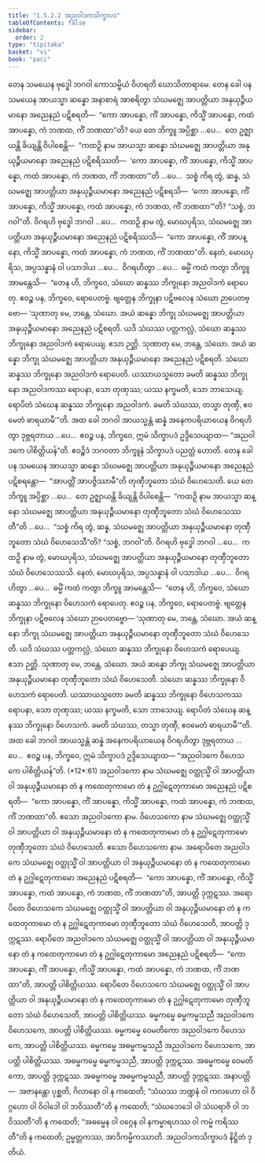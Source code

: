 ```yaml
---
title: "1.5.2.2 အညဝါဒကသိက္ခာပဒ"
tableOfContents: false
sidebar:
  order: 2
type: "tipitaka"
basket: "vi"
book: "paci"
---
```



<DynamicBreadcrumb />

<Division number="94" book="paci" e="ch" v="2" p="53">

<Paragraph number="350" book="paci">
တေန သမယေန ဗုဒ္ဓေါ ဘဂဝါ ကောသမ္ဗိယံ ဝိဟရတိ ဃောသိတာရာမေ. တေန ခေါ ပန သမယေန အာယသ္မာ ဆန္နော အနာစာရံ အာစရိတွာ သံဃမဇ္ဈေ အာပတ္တိယာ အနုယုဉ္ဇီယမာနော အညေနညံ ပဋိစရတိ—  “ကော အာပန္နော, ကိံ အာပန္နော, ကိသ္မိံ အာပန္နော, ကထံ အာပန္နော, ကံ ဘဏထ, ကိံ ဘဏထာ”တိ?
</Paragraph>

<Paragraph number="351" book="paci">
ယေ တေ ဘိက္ခူ အပ္ပိစ္ဆာ …ပေ…  တေ ဥဇ္ဈာယန္တိ ခိယျန္တိ ဝိပါစေန္တိ—  “ကထဉှိ နာမ အာယသ္မာ ဆန္နော သံဃမဇ္ဈေ အာပတ္တိယာ အနုယုဉ္ဇီယမာနော အညေနညံ ပဋိစရိဿတိ—  ‘ကော အာပန္နော, ကိံ အာပန္နော, ကိသ္မိံ အာပန္နော, ကထံ အာပန္နော, ကံ ဘဏထ, ကိံ ဘဏထာ’”တိ …ပေ…  သစ္စံ ကိရ တွံ, ဆန္န, သံဃမဇ္ဈေ အာပတ္တိယာ အနုယုဉ္ဇီယမာနော အညေနညံ ပဋိစရသိ—  ‘ကော အာပန္နော, ကိံ အာပန္နော, ကိသ္မိံ အာပန္နော, ကထံ အာပန္နော, ကံ ဘဏထ, ကိံ ဘဏထာ’”တိ? “သစ္စံ, ဘဂဝါ”တိ. ဝိဂရဟိ ဗုဒ္ဓေါ ဘဂဝါ …ပေ…  ကထဉှိ နာမ တွံ, မောဃပုရိသ, သံဃမဇ္ဈေ အာပတ္တိယာ အနုယုဉ္ဇီယမာနော အညေနညံ ပဋိစရိဿသိ—  “ကော အာပန္နော, ကိံ အာပန္နော, ကိသ္မိံ အာပန္နော, ကထံ အာပန္နော, ကံ ဘဏထ, ကိံ ဘဏထာ”တိ. နေတံ, မောဃပုရိသ, အပ္ပသန္နာနံ ဝါ ပသာဒါယ …ပေ…  ဝိဂရဟိတွာ …ပေ…  ဓမ္မိံ ကထံ ကတွာ ဘိက္ခူ အာမန္တေသိ—  “တေန ဟိ, ဘိက္ခဝေ, သံဃော ဆန္နဿ ဘိက္ခုနော အညဝါဒကံ ရောပေတု. ဧဝဉ္စ ပန, ဘိက္ခဝေ, ရောပေတဗ္ဗံ. ဗျတ္တေန ဘိက္ခုနာ ပဋိဗလေန သံဃော ဉာပေတဗ္ဗော—
</Paragraph>

</Division>
<Division number="95" book="paci" e="ch" v="2" p="53">

<Paragraph number="352" book="paci">
‘သုဏာတု မေ, ဘန္တေ, သံဃော. အယံ ဆန္နော ဘိက္ခု သံဃမဇ္ဈေ အာပတ္တိယာ အနုယုဉ္ဇီယမာနော အညေနညံ ပဋိစရတိ. ယဒိ သံဃဿ ပတ္တကလ္လံ, သံဃော ဆန္နဿ ဘိက္ခုနော အညဝါဒကံ ရောပေယျ. ဧသာ ဉတ္တိ.
</Paragraph>

<Paragraph number="353" book="paci">
သုဏာတု မေ, ဘန္တေ, သံဃော. အယံ ဆန္နော ဘိက္ခု သံဃမဇ္ဈေ အာပတ္တိယာ အနုယုဉ္ဇီယမာနော အညေနညံ ပဋိစရတိ. သံဃော ဆန္နဿ ဘိက္ခုနော အညဝါဒကံ ရောပေတိ. ယဿာယသ္မတော ခမတိ ဆန္နဿ ဘိက္ခုနော အညဝါဒကဿ ရောပနာ, သော တုဏှဿ; ယဿ နက္ခမတိ, သော ဘာသေယျ.
</Paragraph>

<Paragraph number="354" book="paci">
ရောပိတံ သံဃေန ဆန္နဿ ဘိက္ခုနော အညဝါဒကံ. ခမတိ သံဃဿ, တသ္မာ တုဏှီ, ဧဝမေတံ ဓာရယာမီ’”တိ.
</Paragraph>

<Paragraph number="355" book="paci">
အထ ခေါ ဘဂဝါ အာယသ္မန္တံ ဆန္နံ အနေကပရိယာယေန ဝိဂရဟိတွာ ဒုဗ္ဘရတာယ …ပေ…  ဧဝဉ္စ ပန, ဘိက္ခဝေ, ဣမံ သိက္ခာပဒံ ဥဒ္ဒိသေယျာထ—
</Paragraph>

<Paragraph number="356" book="paci">
<Emphasis>“အညဝါဒကေ ပါစိတ္တိယန်”</Emphasis>တိ.
</Paragraph>

<Paragraph number="357" book="paci">
ဧဝဉ္စိဒံ ဘဂဝတာ ဘိက္ခူနံ သိက္ခာပဒံ ပညတ္တံ ဟောတိ.
</Paragraph>

</Division>
<Division number="96" book="paci" e="ch" v="2" p="54">

<Paragraph number="358" book="paci">
တေန ခေါ ပန သမယေန အာယသ္မာ ဆန္နော သံဃမဇ္ဈေ အာပတ္တိယာ အနုယုဉ္ဇီယမာနော အညေနညံ ပဋိစရန္တော—  “အာပတ္တိံ အာပဇ္ဇိဿာမီ”တိ တုဏှီဘူတော သံဃံ ဝိဟေသေတိ. ယေ တေ ဘိက္ခူ အပ္ပိစ္ဆာ …ပေ…  တေ ဥဇ္ဈာယန္တိ ခိယျန္တိ ဝိပါစေန္တိ—  “ကထဉှိ နာမ အာယသ္မာ ဆန္နော သံဃမဇ္ဈေ အာပတ္တိယာ အနုယုဉ္ဇီယမာနော တုဏှီဘူတော သံဃံ ဝိဟေသေဿတီ”တိ …ပေ…  “သစ္စံ ကိရ တွံ, ဆန္န, သံဃမဇ္ဈေ အာပတ္တိယာ အနုယုဉ္ဇီယမာနော တုဏှီဘူတော သံဃံ ဝိဟေသေသီ”တိ? “သစ္စံ, ဘဂဝါ”တိ. ဝိဂရဟိ ဗုဒ္ဓေါ ဘဂဝါ …ပေ…  ကထဉှိ နာမ တွံ, မောဃပုရိသ, သံဃမဇ္ဈေ အာပတ္တိယာ အနုယုဉ္ဇီယမာနော တုဏှီဘူတော သံဃံ ဝိဟေသေဿသိ. နေတံ, မောဃပုရိသ, အပ္ပသန္နာနံ ဝါ ပသာဒါယ …ပေ…  ဝိဂရဟိတွာ …ပေ…  ဓမ္မိံ ကထံ ကတွာ ဘိက္ခူ အာမန္တေသိ—  “တေန ဟိ, ဘိက္ခဝေ, သံဃော ဆန္နဿ ဘိက္ခုနော ဝိဟေသကံ ရောပေတု. ဧဝဉ္စ ပန, ဘိက္ခဝေ, ရောပေတဗ္ဗံ. ဗျတ္တေန ဘိက္ခုနာ ပဋိဗလေန သံဃော ဉာပေတဗ္ဗော—
</Paragraph>

</Division>
<Division number="97" book="paci" e="ch" v="2" p="54">

<Paragraph number="359" book="paci">
‘သုဏာတု မေ, ဘန္တေ, သံဃော. အယံ ဆန္နော ဘိက္ခု သံဃမဇ္ဈေ အာပတ္တိယာ အနုယုဉ္ဇီယမာနော တုဏှီဘူတော သံဃံ ဝိဟေသေတိ. ယဒိ သံဃဿ ပတ္တကလ္လံ, သံဃော ဆန္နဿ ဘိက္ခုနော ဝိဟေသကံ ရောပေယျ. ဧသာ ဉတ္တိ.
</Paragraph>

<Paragraph number="360" book="paci">
သုဏာတု မေ, ဘန္တေ, သံဃော. အယံ ဆန္နော ဘိက္ခု သံဃမဇ္ဈေ အာပတ္တိယာ အနုယုဉ္ဇီယမာနော တုဏှီဘူတော သံဃံ ဝိဟေသေတိ. သံဃော ဆန္နဿ ဘိက္ခုနော ဝိဟေသကံ ရောပေတိ. ယဿာယသ္မတော ခမတိ ဆန္နဿ ဘိက္ခုနော ဝိဟေသကဿ ရောပနာ, သော တုဏှဿ; ယဿ နက္ခမတိ, သော ဘာသေယျ.
</Paragraph>

<Paragraph number="361" book="paci">
ရောပိတံ သံဃေန ဆန္နဿ ဘိက္ခုနော ဝိဟေသကံ. ခမတိ သံဃဿ, တသ္မာ တုဏှီ, ဧဝမေတံ ဓာရယာမီ’”တိ.
</Paragraph>

<Paragraph number="362" book="paci">
အထ ခေါ ဘဂဝါ အာယသ္မန္တံ ဆန္နံ အနေကပရိယာယေန ဝိဂရဟိတွာ ဒုဗ္ဘရတာယ …ပေ…  ဧဝဉ္စ ပန, ဘိက္ခဝေ, ဣမံ သိက္ခာပဒံ ဥဒ္ဒိသေယျာထ—
</Paragraph>

</Division>
<Division number="98" book="paci" e="ch" v="2" p="55">

<Paragraph number="363" book="paci">
<Emphasis>“အညဝါဒကေ ဝိဟေသကေ ပါစိတ္တိယန်”</Emphasis>တိ. (*12*:<Emphasis>61</Emphasis>)
</Paragraph>

</Division>
<Division number="99" book="paci" e="ch" v="2" p="55">

<Paragraph number="364" book="paci">
<Emphasis>အညဝါဒကော</Emphasis> နာမ သံဃမဇ္ဈေ ဝတ္ထုသ္မိံ ဝါ အာပတ္တိယာ ဝါ အနုယုဉ္ဇီယမာနော တံ န ကထေတုကာမော တံ န ဥဂ္ဃါဋေတုကာမော အညေနညံ ပဋိစရတိ—  “ကော အာပန္နော, ကိံ အာပန္နော, ကိသ္မိံ အာပန္နော, ကထံ အာပန္နော, ကံ ဘဏထ, ကိံ ဘဏထာ”တိ. ဧသော အညဝါဒကော နာမ.
</Paragraph>

<Paragraph number="365" book="paci">
<Emphasis>ဝိဟေသကော</Emphasis> နာမ သံဃမဇ္ဈေ ဝတ္ထုသ္မိံ ဝါ အာပတ္တိယာ ဝါ အနုယုဉ္ဇီယမာနော တံ န ကထေတုကာမော တံ န ဥဂ္ဃါဋေတုကာမော တုဏှီဘူတော သံဃံ ဝိဟေသေတိ. ဧသော ဝိဟေသကော နာမ.
</Paragraph>

</Division>
<Division number="100" book="paci" e="ch" v="2" p="55">

<Paragraph number="366" book="paci">
အရောပိတေ အညဝါဒကေ သံဃမဇ္ဈေ ဝတ္ထုသ္မိံ ဝါ အာပတ္တိယာ ဝါ အနုယုဉ္ဇီယမာနော တံ န ကထေတုကာမော တံ န ဥဂ္ဃါဋေတုကာမော အညေနညံ ပဋိစရတိ—  “ကော အာပန္နော, ကိံ အာပန္နော, ကိသ္မိံ အာပန္နော, ကထံ အာပန္နော, ကံ ဘဏထ, ကိံ ဘဏထာ”တိ, အာပတ္တိ ဒုက္ကဋဿ. အရောပိတေ ဝိဟေသကေ သံဃမဇ္ဈေ ဝတ္ထုသ္မိံ ဝါ အာပတ္တိယာ ဝါ အနုယုဉ္ဇီယမာနော တံ န ကထေတုကာမော တံ န ဥဂ္ဃါဋေတုကာမော တုဏှီဘူတော သံဃံ ဝိဟေသေတိ, အာပတ္တိ ဒုက္ကဋဿ. ရောပိတေ အညဝါဒကေ သံဃမဇ္ဈေ ဝတ္ထုသ္မိံ ဝါ အာပတ္တိယာ ဝါ အနုယုဉ္ဇီယမာနော တံ န ကထေတုကာမော တံ န ဥဂ္ဃါဋေတုကာမော အညေနညံ ပဋိစရတိ—  “ကော အာပန္နော, ကိံ အာပန္နော, ကိသ္မိံ အာပန္နော, ကထံ အာပန္နော, ကံ ဘဏထ, ကိံ ဘဏထာ”တိ, အာပတ္တိ ပါစိတ္တိယဿ. ရောပိတေ ဝိဟေသကေ သံဃမဇ္ဈေ ဝတ္ထုသ္မိံ ဝါ အာပတ္တိယာ ဝါ အနုယုဉ္ဇီယမာနော တံ န ကထေတုကာမော တံ န ဥဂ္ဃါဋေတုကာမော တုဏှီဘူတော သံဃံ ဝိဟေသေတိ, အာပတ္တိ ပါစိတ္တိယဿ.
</Paragraph>

</Division>
<Division number="101" book="paci" e="ch" v="2" p="55">

<Paragraph number="367" book="paci">
ဓမ္မကမ္မေ ဓမ္မကမ္မသညီ အညဝါဒကေ ဝိဟေသကေ, အာပတ္တိ ပါစိတ္တိယဿ. ဓမ္မကမ္မေ ဝေမတိကော အညဝါဒကေ ဝိဟေသကေ, အာပတ္တိ ပါစိတ္တိယဿ. ဓမ္မကမ္မေ အဓမ္မကမ္မသညီ အညဝါဒကေ ဝိဟေသကေ, အာပတ္တိ ပါစိတ္တိယဿ. အဓမ္မကမ္မေ ဓမ္မကမ္မသညီ, အာပတ္တိ ဒုက္ကဋဿ. အဓမ္မကမ္မေ ဝေမတိကော, အာပတ္တိ ဒုက္ကဋဿ. အဓမ္မကမ္မေ အဓမ္မကမ္မသညီ, အာပတ္တိ ဒုက္ကဋဿ.
</Paragraph>

</Division>
<Division number="102" book="paci" e="ch" v="2" p="56">

<Paragraph number="368" book="paci">
အနာပတ္တိ—  အဇာနန္တော ပုစ္ဆတိ, ဂိလာနော ဝါ န ကထေတိ; “သံဃဿ ဘဏ္ဍနံ ဝါ ကလဟော ဝါ ဝိဂ္ဂဟော ဝါ ဝိဝါဒေါ ဝါ ဘဝိဿတီ”တိ န ကထေတိ; “သံဃဘေဒေါ ဝါ သံဃရာဇိ ဝါ ဘဝိဿတီ”တိ န ကထေတိ; “အဓမ္မေန ဝါ ဝဂ္ဂေန ဝါ နကမ္မာရဟဿ ဝါ ကမ္မံ ကရိဿတီ”တိ န ကထေတိ; ဥမ္မတ္တကဿ, အာဒိကမ္မိကဿာတိ.

</Paragraph>
</Division>

<Paragraph number="369" type="center" book="paci">
အညဝါဒကသိက္ခာပဒံ နိဋ္ဌိတံ ဒုတိယံ.
</Paragraph>